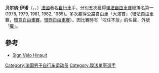 {{Expand|time=2015-05-01}}
'''贝尔纳·伊诺'''（{{lang-fr|Bernard Hinault}}，{{IPA-fr|bɛʁnaʁ ino}}，{{bd|1954年|11月14日}}）[[法國|法國]]著名[[自行車|自行車]]手，分別五次獲得[[環法自由車賽|環法自由車賽]]總排名第一(1978, 1979, 1981, 1982, 1985)。多次贏得公路自由車「大滿貫」（環法自由車賽，[[環意自由車賽|環意自由車賽]]，[[環西自由車賽|環西自由車賽]]）。因比賽時有「咬住不放」的名聲，外號「[[獾|獾]]」。

==參考==
* [http://www.velohinault.com Sign Vélo Hinault] {{Wayback|url=http://www.velohinault.com/ |date=20190629235352 }}

{{自行车运动}}
{{Authority control}}
{{DEFAULTSORT:Hinault, Bernard}}

[[Category:法国男子自行车运动员|Category:法国男子自行车运动员]]
[[Category:環法單車選手|Category:環法單車選手]]